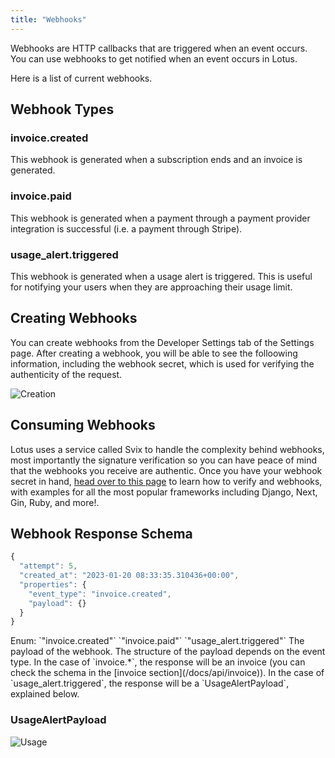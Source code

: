 ```yaml
---
title: "Webhooks"
---
```


Webhooks are HTTP callbacks that are triggered when an event occurs. You can use webhooks to get notified when an event occurs in Lotus.

Here is a list of current webhooks.

## Webhook Types

### invoice.created

This webhook is generated when a subscription ends and an invoice is generated.

### invoice.paid

This webhook is generated when a payment through a payment provider integration is successful (i.e. a payment through Stripe).

### usage_alert.triggered

This webhook is generated when a usage alert is triggered. This is useful for notifying your users when they are approaching their usage limit.

## Creating Webhooks

You can create webhooks from the Developer Settings tab of the Settings page. After creating a webhook, you will be able to see the folloowing information, including the webhook secret, which is used for verifying the authenticity of the request.

![Creation](/images/webhooks/webhook_creation.png)

## Consuming Webhooks

Lotus uses a service called Svix to handle the complexity behind webhooks, most importantly the signature verification so you can have peace of mind that the webhooks you receive are authentic. Once you have your webhook secret in hand, [head over to this page](https://docs.svix.com/receiving/verifying-payloads/how) to learn how to verify and webhooks, with examples for all the most popular frameworks including Django, Next, Gin, Ruby, and more!.

## Webhook Response Schema

```ts
{
  "attempt": 5,
  "created_at": "2023-01-20 08:33:35.310436+00:00",
  "properties": {
    "event_type": "invoice.created",
    "payload": {}
  }
}

```

<ParamField body="event_type" type="string (WebhookTriggerEventEnum)" required>
  Enum: `"invoice.created"` `"invoice.paid"` `"usage_alert.triggered"`
</ParamField>

<ParamField body="payload" type="object" required>
  The payload of the webhook. The structure of the payload depends on the event
  type. In the case of `invoice.*`, the response will be an invoice (you can
  check the schema in the [invoice section](/docs/api/invoice)). In the case of
  `usage_alert.triggered`, the response will be a `UsageAlertPayload`, explained
  below.
</ParamField>

### UsageAlertPayload

![Usage](/images/webhooks/usage_alert_schema.png)
